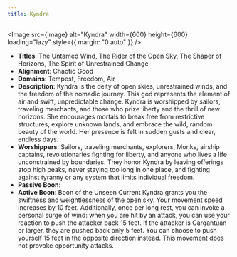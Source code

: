 ```yaml
---
title: Kyndra
---
```



<Image src={image} alt="Kyndra" width={600} height={600} loading="lazy" style={{ margin: "0 auto" }} />

- **Titles**: The Untamed Wind, The Rider of the Open Sky, The Shaper of Horizons, The Spirit of Unrestrained Change
- **Alignment**: Chaotic Good
- **Domains**: Tempest, Freedom, Air
- **Description**: Kyndra is the deity of open skies, unrestrained winds, and the freedom of the nomadic journey. This god represents the element of air and swift, unpredictable change. Kyndra is worshipped by sailors, traveling merchants, and those who prize liberty and the thrill of new horizons. She encourages mortals to break free from restrictive structures, explore unknown lands, and embrace the wild, random beauty of the world. Her presence is felt in sudden gusts and clear, endless days.
- **Worshippers**: Sailors, traveling merchants, explorers, Monks, airship captains, revolutionaries fighting for liberty, and anyone who lives a life unconstrained by boundaries. They honor Kyndra by leaving offerings atop high peaks, never staying too long in one place, and fighting against tyranny or any system that limits individual freedom.
- **Passive Boon**:
- **Active Boon**: Boon of the Unseen Current Kyndra grants you the swiftness and weightlessness of the open sky. Your movement speed increases by 10 feet. Additionally, once per long rest, you can invoke a personal surge of wind: when you are hit by an attack, you can use your reaction to push the attacker back 15 feet. If the attacker is Gargantuan or larger, they are pushed back only 5 feet. You can choose to push yourself 15 feet in the opposite direction instead. This movement does not provoke opportunity attacks.
